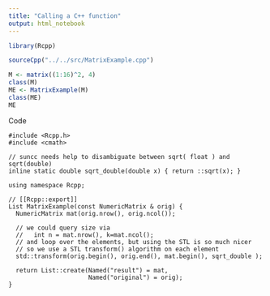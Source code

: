 ```yaml
---
title: "Calling a C++ function"
output: html_notebook
---
```



```r
library(Rcpp)

sourceCpp("../../src/MatrixExample.cpp")

M <- matrix((1:16)^2, 4)
class(M)
ME <- MatrixExample(M)
class(ME)
ME
```



Code

```
#include <Rcpp.h>
#include <cmath>

// suncc needs help to disambiguate between sqrt( float ) and sqrt(double) 
inline static double sqrt_double(double x) { return ::sqrt(x); }

using namespace Rcpp; 

// [[Rcpp::export]]
List MatrixExample(const NumericMatrix & orig) {
  NumericMatrix mat(orig.nrow(), orig.ncol());	
  
  // we could query size via
  //   int n = mat.nrow(), k=mat.ncol();
  // and loop over the elements, but using the STL is so much nicer
  // so we use a STL transform() algorithm on each element
  std::transform(orig.begin(), orig.end(), mat.begin(), sqrt_double );
  
  return List::create(Named("result") = mat, 
                      Named("original") = orig);
}
```
